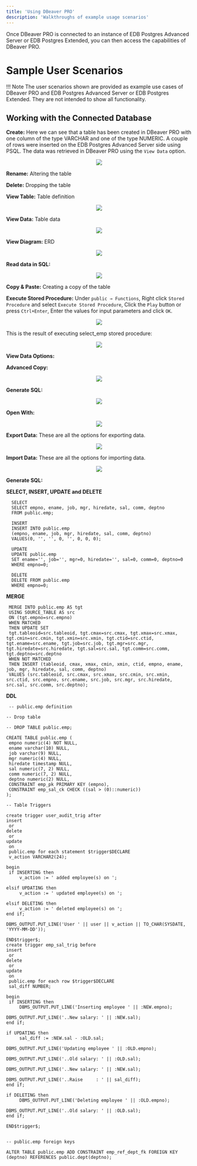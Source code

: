 ```yaml
---
title: 'Using DBeaver PRO'
description: 'Walkthroughs of example usage scenarios'
---
```

Once DBeaver PRO is connected to an instance of EDB Postgres Advanced Server or EDB Postgres Extended, you can then access the capabilities of DBeaver PRO.


# Sample User Scenarios

!!! Note
    The user scenarios shown are provided as example use cases of DBeaver PRO and EDB Postgres Advanced Server or EDB Postgres Extended.  They are not intended to show all functionality.


## Working with the Connected Database

**Create:** Here we can see that a table has been created in DBeaver PRO with one column of the type VARCHAR and one of the type NUMERIC. A couple of rows were inserted on the EDB Postgres Advanced Server side using PSQL. The data was retrieved in DBeaver PRO using the `View Data` option. 

<p align="center">
  <img src="Images/Create.png">
</p>


**Rename:** Altering the table

**Delete:** Dropping the table

**View Table:** Table definition

<p align="center">
  <img src="Images/ViewTable.png">
</p>

**View Data:** Table data

<p align="center">
  <img src="Images/ViewData.png">
</p>

**View Diagram:** ERD

<p align="center">
  <img src="Images/ViewDiagram.png">
</p>

**Read data in SQL:**

<p align="center">
  <img src="Images/ReadDatainSQL.png">
</p>

**Copy & Paste:** Creating a copy of the table

**Execute Stored Procedure:** Under `public → Functions`, Right click `Stored Procedure` and select `Execute Stored Procedure`, Click the `Play` button or press `Ctrl+Enter`, Enter the values for input parameters and click `OK`.

<p align="center">
  <img src="Images/ExecuteStoredProcedure.png">
</p>

This is the result of executing select_emp stored procedure:

<p align="center">
  <img src="Images/SelectEMPStoredProcedure.png">
</p>

**View Data Options:**

**Advanced Copy:**
<p align="center">
  <img src="Images/AdvancedCopy.png">
</p>

**Generate SQL:**
<p align="center">
  <img src="Images/GenerateSQL.png">
</p>

**Open With:**
<p align="center">
  <img src="Images/OpenWith.png">
</p>

**Export Data:** These are all the options for exporting data.   
<p align="center">
  <img src="Images/ExportData.png">
</p>

**Import Data:** These are all the options for importing data. 
<p align="center">
  <img src="Images/ImportData.png">
</p>

**Generate SQL:**

**SELECT, INSERT, UPDATE and DELETE**
  ```
    SELECT
    SELECT empno, ename, job, mgr, hiredate, sal, comm, deptno
    FROM public.emp;

    INSERT
    INSERT INTO public.emp
    (empno, ename, job, mgr, hiredate, sal, comm, deptno)
    VALUES(0, '', '', 0, '', 0, 0, 0);

    UPDATE
    UPDATE public.emp
    SET ename='', job='', mgr=0, hiredate='', sal=0, comm=0, deptno=0
    WHERE empno=0;

    DELETE
    DELETE FROM public.emp
    WHERE empno=0;
   ```

**MERGE**
   ```
    MERGE INTO public.emp AS tgt
    USING SOURCE_TABLE AS src
    ON (tgt.empno=src.empno)
    WHEN MATCHED
    THEN UPDATE SET
    tgt.tableoid=src.tableoid, tgt.cmax=src.cmax, tgt.xmax=src.xmax, tgt.cmin=src.cmin, tgt.xmin=src.xmin, tgt.ctid=src.ctid, tgt.ename=src.ename, tgt.job=src.job, tgt.mgr=src.mgr, tgt.hiredate=src.hiredate, tgt.sal=src.sal, tgt.comm=src.comm, tgt.deptno=src.deptno
    WHEN NOT MATCHED
    THEN INSERT (tableoid, cmax, xmax, cmin, xmin, ctid, empno, ename, job, mgr, hiredate, sal, comm, deptno)
    VALUES (src.tableoid, src.cmax, src.xmax, src.cmin, src.xmin, src.ctid, src.empno, src.ename, src.job, src.mgr, src.hiredate, src.sal, src.comm, src.deptno);
   ```
   
**DDL**
   ```
    -- public.emp definition

-- Drop table

-- DROP TABLE public.emp;

CREATE TABLE public.emp (
	empno numeric(4) NOT NULL,
	ename varchar(10) NULL,
	job varchar(9) NULL,
	mgr numeric(4) NULL,
	hiredate timestamp NULL,
	sal numeric(7, 2) NULL,
	comm numeric(7, 2) NULL,
	deptno numeric(2) NULL,
	CONSTRAINT emp_pk PRIMARY KEY (empno),
	CONSTRAINT emp_sal_ck CHECK ((sal > (0)::numeric))
);

-- Table Triggers

create trigger user_audit_trig after
insert
    or
delete
    or
update
    on
    public.emp for each statement $trigger$DECLARE
    v_action VARCHAR2(24);

begin
    if INSERTING then
        v_action := ' added employee(s) on ';

elsif UPDATING then
        v_action := ' updated employee(s) on ';

elsif DELETING then
        v_action := ' deleted employee(s) on ';
end if;

DBMS_OUTPUT.PUT_LINE('User ' || user || v_action || TO_CHAR(SYSDATE, 'YYYY-MM-DD'));

END$trigger$;
create trigger emp_sal_trig before
insert
    or
delete
    or
update
    on
    public.emp for each row $trigger$DECLARE
    sal_diff NUMBER;

begin
    if INSERTING then
        DBMS_OUTPUT.PUT_LINE('Inserting employee ' || :NEW.empno);

DBMS_OUTPUT.PUT_LINE('..New salary: ' || :NEW.sal);
end if;

if UPDATING then
        sal_diff := :NEW.sal - :OLD.sal;

DBMS_OUTPUT.PUT_LINE('Updating employee ' || :OLD.empno);

DBMS_OUTPUT.PUT_LINE('..Old salary: ' || :OLD.sal);

DBMS_OUTPUT.PUT_LINE('..New salary: ' || :NEW.sal);

DBMS_OUTPUT.PUT_LINE('..Raise     : ' || sal_diff);
end if;

if DELETING then
        DBMS_OUTPUT.PUT_LINE('Deleting employee ' || :OLD.empno);

DBMS_OUTPUT.PUT_LINE('..Old salary: ' || :OLD.sal);
end if;

END$trigger$;


-- public.emp foreign keys

ALTER TABLE public.emp ADD CONSTRAINT emp_ref_dept_fk FOREIGN KEY (deptno) REFERENCES public.dept(deptno);


   ```
